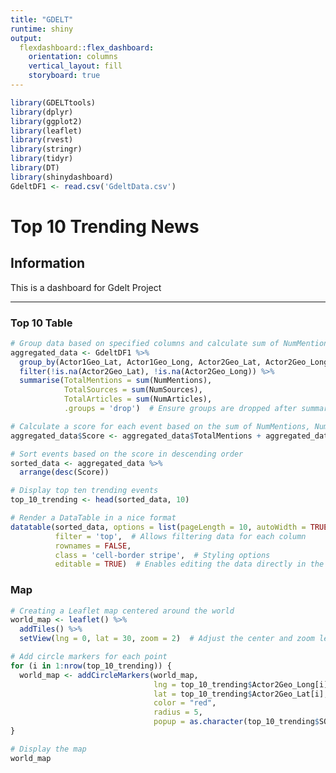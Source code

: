 ```yaml
---
title: "GDELT"
runtime: shiny
output: 
  flexdashboard::flex_dashboard:
    orientation: columns
    vertical_layout: fill
    storyboard: true
---
```


```r
library(GDELTtools)
library(dplyr) 
library(ggplot2) 
library(leaflet) 
library(rvest)
library(stringr)
library(tidyr)
library(DT)
library(shinydashboard)
GdeltDF1 <- read.csv('GdeltData.csv')
```

Top 10 Trending News {.storyboard}
=========================

Information {.sidebar}
-----------------------------------------------------------------------
This is a dashboard for Gdelt Project

-----------------------------------------------------------------------

### Top 10 Table 

```r
# Group data based on specified columns and calculate sum of NumMentions, NumSources, and NumArticles
aggregated_data <- GdeltDF1 %>%
  group_by(Actor1Geo_Lat, Actor1Geo_Long, Actor2Geo_Lat, Actor2Geo_Long, EventRootCode, SOURCEURL) %>%
  filter(!is.na(Actor2Geo_Lat), !is.na(Actor2Geo_Long)) %>%
  summarise(TotalMentions = sum(NumMentions),
            TotalSources = sum(NumSources),
            TotalArticles = sum(NumArticles),
            .groups = 'drop')  # Ensure groups are dropped after summarisation

# Calculate a score for each event based on the sum of NumMentions, NumSources, and NumArticles
aggregated_data$Score <- aggregated_data$TotalMentions + aggregated_data$TotalSources + aggregated_data$TotalArticles

# Sort events based on the score in descending order
sorted_data <- aggregated_data %>%
  arrange(desc(Score))

# Display top ten trending events
top_10_trending <- head(sorted_data, 10)

# Render a DataTable in a nice format
datatable(sorted_data, options = list(pageLength = 10, autoWidth = TRUE),
          filter = 'top',  # Allows filtering data for each column
          rownames = FALSE,
          class = 'cell-border stripe',  # Styling options
          editable = TRUE)  # Enables editing the data directly in the table, useful for demos or interactive sessions


```

### Map

```r
# Creating a Leaflet map centered around the world
world_map <- leaflet() %>%
  addTiles() %>%
  setView(lng = 0, lat = 30, zoom = 2)  # Adjust the center and zoom level as needed

# Add circle markers for each point
for (i in 1:nrow(top_10_trending)) {
  world_map <- addCircleMarkers(world_map,
                                lng = top_10_trending$Actor2Geo_Long[i],
                                lat = top_10_trending$Actor2Geo_Lat[i],
                                color = "red",
                                radius = 5,
                                popup = as.character(top_10_trending$SOURCEURL[i]))
}

# Display the map
world_map


```

